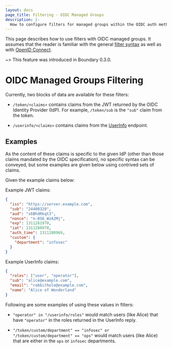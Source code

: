 ```yaml
---
layout: docs
page_title: Filtering - OIDC Managed Groups
description: |-
  How to configure filters for managed groups within the OIDC auth method.
---
```


This page describes how to use filters with OIDC managed groups. It assumes that
the reader is familiar with the general [filter syntax][] as well as with
[OpenID Connect](https://openid.net/specs/openid-connect-core-1_0.html).

~> This feature was introduced in Boundary 0.3.0.

[filter syntax]: /docs/concepts/filtering

# OIDC Managed Groups Filtering

Currently, two blocks of data are available for these filters:

- `/token/<claims>` contains claims from the JWT returned by the OIDC Identity
  Provider (IdP). For example, `/token/sub` is the `"sub"` claim from the token.

- `/userinfo/<claims>` contains claims from the
  [UserInfo](https://openid.net/specs/openid-connect-core-1_0.html#UserInfo)
  endpoint.

## Examples

As the content of these claims is specific to the given IdP (other than those
claims mandated by the OIDC specification), no specific syntax can be conveyed,
but some examples are given below using contrived sets of claims.

Given the example claims below:

Example JWT claims:

```json
{
  "iss": "https://server.example.com",
  "sub": "24400320",
  "aud": "s6BhdRkqt3",
  "nonce": "n-0S6_WzA2Mj",
  "exp": 1311281970,
  "iat": 1311280970,
  "auth_time": 1311280969,
  "custom": {
    "department": "infosec"
  }
}
```

Example UserInfo claims:

```json
{
  "roles": ["user", "operator"],
  "sub": "alice@example.com",
  "email": "rabbithole@example.com",
  "name": "Alice of Wonderland"
}
```

Following are some examples of using these values in filters:

- `"operator" in "/userinfo/roles"` would match users (like Alice) that have
  `"operator"` in the roles returned in the UserInfo reply.

- `"/token/custom/department" == "infosec" or "/token/custom/department" == "ops"` would match users (like Alice) that are either in the `ops` or `infosec`
  departments.
